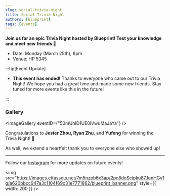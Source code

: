 ```yaml
---
slug: social-trivia-night
title: Social Trivia Night
authors: [blueprint]
tags: [events]
---
```


**Join us for an epic Trivia Night hosted by Blueprint! Test your knowledge and meet new friends 🙌**

- Date: Monday (March 25th), 6pm
- Venue: HP 5345

<!--truncate-->


<IgEmbed url="https://www.instagram.com/p/C41KEC4R5e3/" />

:::tip[Event Update]

- **This event has ended!** Thanks to everyone who came out to our Trivia Night! We hope you had a great time and made some new friends. Stay tuned for more events like this in the future!

:::

### Gallery


<ImageGallery eventID={"50mUhID1UE0lVwuMaJaYa"} />

Congratulations to **Jester Zhou, Ryan Zhu**, and **Yufeng** for winning the Trivia Night! 🎉

As well, we extend a heartfelt thank you to everyone else who showed up!

---

Follow our [Instagram](https://linktr.ee/cublueprint) for more updates on future events!

<img src="https://images.ctfassets.net/7m5nzpb6x3ap/2pc8doScipku87JonHGv1g/a620bbcc947a3c1104f69c31e7771862/blueprint_banner.png" style={{ width: 200 }} />
